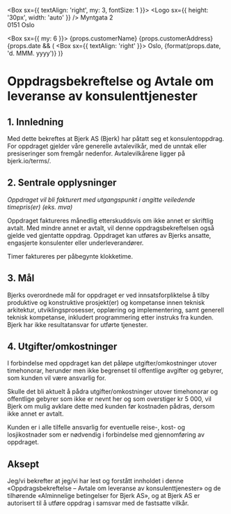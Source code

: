 
<Box sx={{ textAlign: 'right', my: 3, fontSize: 1 }}>
  <Logo sx={{ height: '30px', width: 'auto' }} />
  <Box>
    Myntgata 2<br />
    0151 Oslo
  </Box>
</Box>

<Box sx={{ my: 6 }}>
  <Box>{props.customerName}</Box>
  <Box>{props.customerAddress}</Box>
  {props.date && (
    <Box sx={{ textAlign: 'right' }}>
      Oslo, {format(props.date, 'd. MMM. yyyy')}
    </Box>
  )}
</Box>

# Oppdragsbekreftelse og Avtale om leveranse av konsulenttjenester

## 1. Innledning

Med dette bekreftes at Bjerk AS (Bjerk) har påtatt seg et konsulentoppdrag. For
oppdraget gjelder våre generelle avtalevilkår, med de unntak eller presiseringer
som fremgår nedenfor. Avtalevilkårene ligger på bjerk.io/terms/.

## 2. Sentrale opplysninger

<KeyContent title="Oppdragets navn" value={props.agreementName} />
<KeyContent title="Oppdragets ref. nr. hos Bjerk" value={props.referenceId} />
<KeyContent title="Kundens navn" value={props.customerName} />
<KeyContent title="Kundens adresse" value={props.customerAddress} />
<KeyContent title="Faktureringsadresse" value={props.customerInvoiceAddress} />
<KeyContent title="Kundens kontaktperson" value={props.customerContact} />
<KeyContent title="Bjerks kontaktperson" value={props.ourContact} />
<KeyContent title="Oppdraget gjelder" value={props.description} />
<KeyContent title="Honorar" value={props.hourlyRate} />

_Oppdraget vil bli fakturert med utgangspunkt i angitte veiledende timepris(er)
(eks. mva)_

<KeyContent title="Oppstartsdato" value={props.startDate} />
<KeyContent title="Oppdragets omfang" value={props.scope} />
<KeyContent title="Løpetid - Oppsigelse" value={props.duration} />

Oppdraget faktureres månedlig etterskuddsvis om ikke annet er skriftlig avtalt.
Med mindre annet er avtalt, vil denne oppdragsbekreftelsen også gjelde ved
gjentatte oppdrag. Oppdraget kan utføres av Bjerks ansatte, engasjerte
konsulenter eller underleverandører.

Timer faktureres per påbegynte klokketime.

## 3. Mål

Bjerks overordnede mål for oppdraget er ved innsatsforpliktelse å tilby
produktive og konstruktive prosjekt(er) og kompetanse innen teknisk arkitektur,
utviklingsprosesser, opplæring og implementering, samt generell teknisk
kompetanse, inkludert programmering etter instruks fra kunden. Bjerk har ikke
resultatansvar for utførte tjenester.

## 4. Utgifter/omkostninger

I forbindelse med oppdraget kan det påløpe utgifter/omkostninger utover
timehonorar, herunder men ikke begrenset til offentlige avgifter og gebyrer, som
kunden vil være ansvarlig for.

Skulle det bli aktuelt å pådra utgifter/omkostninger utover timehonorar og
offentlige gebyrer som ikke er nevnt her og som overstiger kr 5 000, vil Bjerk
om mulig avklare dette med kunden før kostnaden pådras, dersom ikke annet er
avtalt.

Kunden er i alle tilfelle ansvarlig for eventuelle reise-, kost- og
losjikostnader som er nødvendig i forbindelse med gjennomføring av oppdraget.

## Aksept

Jeg/vi bekrefter at jeg/vi har lest og forstått innholdet i denne
«Oppdragsbekreftelse – Avtale om leveranse av konsulenttjenester» og de
tilhørende «Alminnelige betingelser for Bjerk AS», og at Bjerk AS er autorisert
til å utføre oppdrag i samsvar med de fastsatte vilkår.

<SignatureField />
